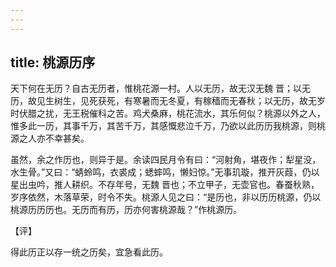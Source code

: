 ```yaml
---
---
---
```

title: 桃源历序
---







天下何在无历？自古无历者，惟桃花源一村。人以无历，故无汉无魏 晋；以无历，故见生树生，见死获死，有寒暑而无冬夏，有稼穑而无春秋；以无历，故无岁时伏腊之扰，无王税催科之苦。鸡犬桑麻，桃花流水，其乐何似？桃源以外之人，惟多此一历，其事千万，其苦千万，其感慨悲泣千万，乃欲以此历历我桃源，则桃源之人亦不幸甚矣。

虽然，余之作历也，则异于是。余读四民月令有曰：“河射角，堪夜作；犁星没，水生骨。”又曰：“蜻蛉鸣，衣裘成；蟋蟀鸣，懒妇惊。”无事玑璇，推开灰葭，仍以星出虫吟，推人耕织。不存年号，无魏 晋也；不立甲子，无壶官也。春蚕秋熟，岁序依然，木落草荣，时令不失。桃源人见之曰：“是历也，非以历历桃源，仍以桃源历历历也。无历而有历，历亦何害桃源哉？”作桃源历。

【评】

得此历正以存一统之历矣，宜急看此历。